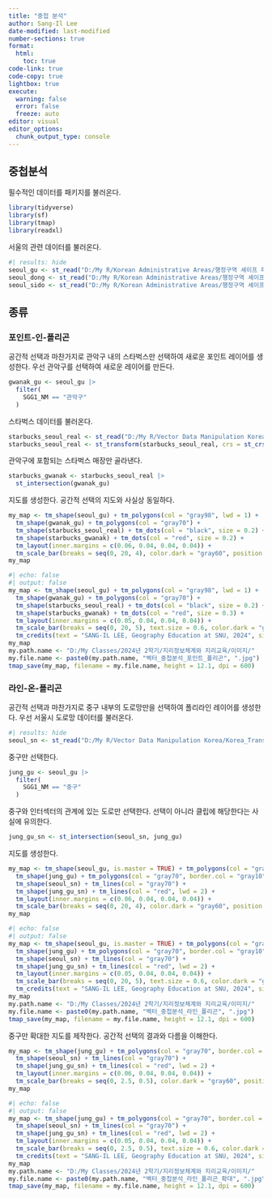 ```yaml
---
title: "중첩 분석"
author: Sang-Il Lee
date-modified: last-modified
number-sections: true
format: 
  html: 
    toc: true
code-link: true
code-copy: true
lightbox: true
execute: 
  warning: false
  error: false
  freeze: auto
editor: visual
editor_options: 
  chunk_output_type: console
---
```


## 중첩분석

필수적인 데이터를 패키지를 불러온다.

```r
library(tidyverse)
library(sf)
library(tmap)
library(readxl)
```

서울의 관련 데이터를 불러온다.

```r
#| results: hide
seoul_gu <- st_read("D:/My R/Korean Administrative Areas/행정구역 셰이프 파일/2 Original Cleaning/2023_2Q/SEOUL_GU_2023_2Q.shp", options = "ENCODING=CP949")
seoul_dong <- st_read("D:/My R/Korean Administrative Areas/행정구역 셰이프 파일/2 Original Cleaning/2023_2Q/SEOUL_EMD_2023_2Q.shp", options = "ENCODING=CP949")
seoul_sido <- st_read("D:/My R/Korean Administrative Areas/행정구역 셰이프 파일/2 Original Cleaning/2023_2Q/SEOUL_SIDO_2023_2Q.shp", options = "ENCODING=CP949")
```

## 종류

### 포인트-인-폴리곤

공간적 선택과 마찬가지로 관악구 내의 스타벅스만 선택하여 새로운 포인트 레이어를 생성한다. 우선 관악구를 선택하여 새로운 레이어를 만든다.

```r
gwanak_gu <- seoul_gu |> 
  filter(
    SGG1_NM == "관악구"
  )
```

스타벅스 데이터를 불러온다.

```r
starbucks_seoul_real <- st_read("D:/My R/Vector Data Manipulation Korea/starbucks_seoul.shp", options = "ENCODING=CP949")
starbucks_seoul_real <- st_transform(starbucks_seoul_real, crs = st_crs(seoul_sido))
```

관악구에 포함되는 스타벅스 매장만 골라낸다.

```r
starbucks_gwanak <- starbucks_seoul_real |> 
  st_intersection(gwanak_gu)
```

지도를 생성한다. 공간적 선택의 지도와 사실상 동일하다.

```r
my_map <- tm_shape(seoul_gu) + tm_polygons(col = "gray98", lwd = 1) +
  tm_shape(gwanak_gu) + tm_polygons(col = "gray70") +
  tm_shape(starbucks_seoul_real) + tm_dots(col = "black", size = 0.2) +
  tm_shape(starbucks_gwanak) + tm_dots(col = "red", size = 0.2) +
  tm_layout(inner.margins = c(0.06, 0.04, 0.04, 0.04)) + 
  tm_scale_bar(breaks = seq(0, 20, 4), color.dark = "gray60", position = c(0.03, 0.01))
my_map
```

```r
#| echo: false
#| output: false
my_map <- tm_shape(seoul_gu) + tm_polygons(col = "gray98", lwd = 1) +
  tm_shape(gwanak_gu) + tm_polygons(col = "gray70") +
  tm_shape(starbucks_seoul_real) + tm_dots(col = "black", size = 0.2) +
  tm_shape(starbucks_gwanak) + tm_dots(col = "red", size = 0.3) +
  tm_layout(inner.margins = c(0.05, 0.04, 0.04, 0.04)) + 
  tm_scale_bar(breaks = seq(0, 20, 5), text.size = 0.6, color.dark = "gray60", position = c(0.03, 0.01)) +
  tm_credits(text = "SANG-IL LEE, Geography Education at SNU, 2024", size = 0.8, position = c(0.76, 0.01))
my_map 
my.path.name <- "D:/My Classes/2024년 2학기/지리정보체계와 지리교육/이미지/"
my.file.name <- paste0(my.path.name, "벡터_중첩분석_포인트_폴리곤", ".jpg")
tmap_save(my_map, filename = my.file.name, height = 12.1, dpi = 600) 
```

### 라인-온-폴리곤

공간적 선택과 마찬가지로 중구 내부의 도로망만을 선택하여 폴리라인 레이어를 생성한다. 우선 서울시 도로망 데이터를 불러온다.

```r
#| results: hide
seoul_sn <- st_read("D:/My R/Vector Data Manipulation Korea/Korea_Transport_Database/seoul_link.shp", options = "ENCODING=CP949")
```

중구만 선택한다.

```r
jung_gu <- seoul_gu |> 
  filter(
    SGG1_NM == "중구"
  )
```

중구와 인터섹터의 관계에 있는 도로만 선택한다. 선택이 아니라 클립에 해당한다는 사실에 유의한다.

```r
jung_gu_sn <- st_intersection(seoul_sn, jung_gu)
```

지도를 생성한다.

```r
my_map <- tm_shape(seoul_gu, is.master = TRUE) + tm_polygons(col = "gray98", border.col = "gray10", lwd = 2) +
  tm_shape(jung_gu) + tm_polygons(col = "gray70", border.col = "gray10", lwd = 2) +
  tm_shape(seoul_sn) + tm_lines(col = "gray70") +
  tm_shape(jung_gu_sn) + tm_lines(col = "red", lwd = 2) +
  tm_layout(inner.margins = c(0.06, 0.04, 0.04, 0.04)) + 
  tm_scale_bar(breaks = seq(0, 20, 4), color.dark = "gray60", position = c(0.03, 0.01))
my_map
```

```r
#| echo: false
#| output: false
my_map <- tm_shape(seoul_gu, is.master = TRUE) + tm_polygons(col = "gray98", border.col = "gray10", lwd = 2) +
  tm_shape(jung_gu) + tm_polygons(col = "gray70", border.col = "gray10", lwd = 2) +
  tm_shape(seoul_sn) + tm_lines(col = "gray70") +
  tm_shape(jung_gu_sn) + tm_lines(col = "red", lwd = 2) +
  tm_layout(inner.margins = c(0.05, 0.04, 0.04, 0.04)) + 
  tm_scale_bar(breaks = seq(0, 20, 5), text.size = 0.6, color.dark = "gray60", position = c(0.03, 0.01)) +
  tm_credits(text = "SANG-IL LEE, Geography Education at SNU, 2024", size = 0.8, position = c(0.76, 0.01))
my_map 
my.path.name <- "D:/My Classes/2024년 2학기/지리정보체계와 지리교육/이미지/"
my.file.name <- paste0(my.path.name, "벡터_중첩분석_라인_폴리곤", ".jpg")
tmap_save(my_map, filename = my.file.name, height = 12.1, dpi = 600) 
```

중구만 확대한 지도를 제작한다. 공간적 선택의 결과와 다름을 이해한다.

```r
my_map <- tm_shape(jung_gu) + tm_polygons(col = "gray70", border.col = "gray10", lwd = 2) +
  tm_shape(seoul_sn) + tm_lines(col = "gray70") +
  tm_shape(jung_gu_sn) + tm_lines(col = "red", lwd = 2) +
  tm_layout(inner.margins = c(0.06, 0.04, 0.04, 0.04)) + 
  tm_scale_bar(breaks = seq(0, 2.5, 0.5), color.dark = "gray60", position = c(0.03, 0.01))
my_map
```

```r
#| echo: false
#| output: false
my_map <- tm_shape(jung_gu) + tm_polygons(col = "gray70", border.col = "gray10", lwd = 2) +
  tm_shape(seoul_sn) + tm_lines(col = "gray70") +
  tm_shape(jung_gu_sn) + tm_lines(col = "red", lwd = 2) +  
  tm_layout(inner.margins = c(0.05, 0.04, 0.04, 0.04)) + 
  tm_scale_bar(breaks = seq(0, 2.5, 0.5), text.size = 0.6, color.dark = "gray60", position = c(0.03, 0.01)) +
  tm_credits(text = "SANG-IL LEE, Geography Education at SNU, 2024", size = 0.8, position = c(0.84, 0.01))
my_map 
my.path.name <- "D:/My Classes/2024년 2학기/지리정보체계와 지리교육/이미지/"
my.file.name <- paste0(my.path.name, "벡터_중첩분석_라인_폴리곤_확대", ".jpg")
tmap_save(my_map, filename = my.file.name, height = 12.1, dpi = 600) 
```
